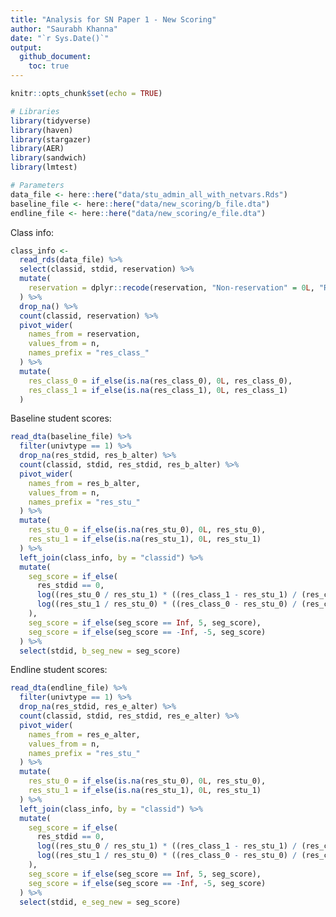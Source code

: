 ```yaml
---
title: "Analysis for SN Paper 1 - New Scoring"
author: "Saurabh Khanna"
date: "`r Sys.Date()`"
output: 
  github_document:
    toc: true
---
```


```r
knitr::opts_chunk$set(echo = TRUE)
```

```r
# Libraries
library(tidyverse)
library(haven)
library(stargazer)
library(AER)
library(sandwich)
library(lmtest)

# Parameters
data_file <- here::here("data/stu_admin_all_with_netvars.Rds")
baseline_file <- here::here("data/new_scoring/b_file.dta")
endline_file <- here::here("data/new_scoring/e_file.dta")
```


Class info:

```r
class_info <-
  read_rds(data_file) %>% 
  select(classid, stdid, reservation) %>% 
  mutate(
    reservation = dplyr::recode(reservation, "Non-reservation" = 0L, "Reservation" = 1L, .default = NA_integer_)
  ) %>% 
  drop_na() %>% 
  count(classid, reservation) %>% 
  pivot_wider(
    names_from = reservation,
    values_from = n,
    names_prefix = "res_class_"
  ) %>% 
  mutate(
    res_class_0 = if_else(is.na(res_class_0), 0L, res_class_0),
    res_class_1 = if_else(is.na(res_class_1), 0L, res_class_1)
  )
```

Baseline student scores:

```r
read_dta(baseline_file) %>% 
  filter(univtype == 1) %>% 
  drop_na(res_stdid, res_b_alter) %>% 
  count(classid, stdid, res_stdid, res_b_alter) %>% 
  pivot_wider(
    names_from = res_b_alter,
    values_from = n,
    names_prefix = "res_stu_"
  ) %>% 
  mutate(
    res_stu_0 = if_else(is.na(res_stu_0), 0L, res_stu_0),
    res_stu_1 = if_else(is.na(res_stu_1), 0L, res_stu_1)
  ) %>% 
  left_join(class_info, by = "classid") %>%
  mutate(
    seg_score = if_else(
      res_stdid == 0,
      log((res_stu_0 / res_stu_1) * ((res_class_1 - res_stu_1) / (res_class_0 - res_stu_0 - 1))),
      log((res_stu_1 / res_stu_0) * ((res_class_0 - res_stu_0) / (res_class_1 - res_stu_1 - 1)))
    ),
    seg_score = if_else(seg_score == Inf, 5, seg_score),
    seg_score = if_else(seg_score == -Inf, -5, seg_score)
  ) %>% 
  select(stdid, b_seg_new = seg_score)
```

Endline student scores:


```r
read_dta(endline_file) %>% 
  filter(univtype == 1) %>% 
  drop_na(res_stdid, res_e_alter) %>% 
  count(classid, stdid, res_stdid, res_e_alter) %>% 
  pivot_wider(
    names_from = res_e_alter,
    values_from = n,
    names_prefix = "res_stu_"
  ) %>% 
  mutate(
    res_stu_0 = if_else(is.na(res_stu_0), 0L, res_stu_0),
    res_stu_1 = if_else(is.na(res_stu_1), 0L, res_stu_1)
  ) %>% 
  left_join(class_info, by = "classid") %>% 
  mutate(
    seg_score = if_else(
      res_stdid == 0,
      log((res_stu_0 / res_stu_1) * ((res_class_1 - res_stu_1) / (res_class_0 - res_stu_0 - 1))),
      log((res_stu_1 / res_stu_0) * ((res_class_0 - res_stu_0) / (res_class_1 - res_stu_1 - 1)))
    ),
    seg_score = if_else(seg_score == Inf, 5, seg_score),
    seg_score = if_else(seg_score == -Inf, -5, seg_score)
  ) %>% 
  select(stdid, e_seg_new = seg_score)
```


